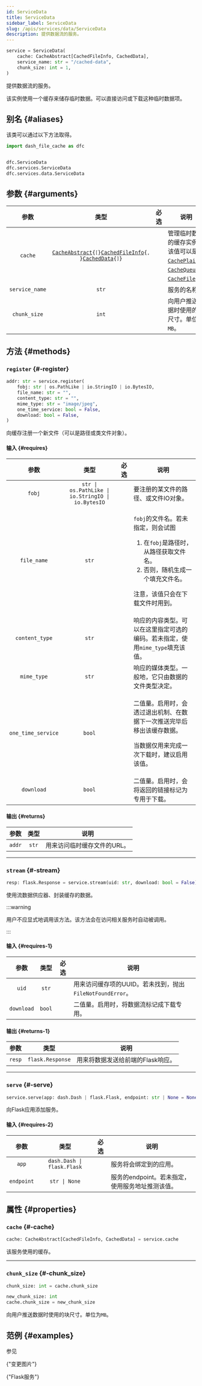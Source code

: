 ```yaml
---
id: ServiceData
title: ServiceData
sidebar_label: ServiceData
slug: /apis/services/data/ServiceData
description: 提供数据流的服务。
---
```





<APITopBar type="class" source="services.data.ServiceData" />

```python
service = ServiceData(
    cache: CacheAbstract[CachedFileInfo, CachedData],
    service_name: str = "/cached-data",
    chunk_size: int = 1,
)
```

提供数据流的服务。

该实例使用一个缓存来储存临时数据。可以直接访问或下载这种临时数据项。

## 别名 {#aliases}

该类可以通过以下方法取得。

```python
import dash_file_cache as dfc


dfc.ServiceData
dfc.services.ServiceData
dfc.services.data.ServiceData
```

## 参数 {#arguments}

|      参数      |                                                                                                类型                                                                                                 |               必选                | <center>说明</center>                                                                                                                                                                          |
| :------------: | :-------------------------------------------------------------------------------------------------------------------------------------------------------------------------------------------------: | :-------------------------------: | ---------------------------------------------------------------------------------------------------------------------------------------------------------------------------------------------- |
|    `cache`     | <code>[CacheAbstract](../../caches/abstract/CacheAbstract.mdx){`[`}[CachedFileInfo](../../caches/typehints/CachedFileInfo.mdx){`, `}[CachedData](../../caches/typehints/CachedData.mdx){`]`}</code> | <InlineIcon icon={vsiCheckIcon}/> | 管理临时数据的缓存实例。该值可以是[`CachePlain`](../../caches/memory/CachePlain.mdx)，[`CacheQueue`](../../caches/memory/CacheQueue.mdx)或[`CacheFile`](../../caches/tempfile/CacheFile.mdx)。 |
| `service_name` |                                                                                                `str`                                                                                                |                                   | 服务的名称。                                                                                                                                                                                   |
|  `chunk_size`  |                                                                                                `int`                                                                                                |                                   | 向用户推送数据时使用的块尺寸。单位为`MB`。                                                                                                                                                      |

## 方法 {#methods}

### <IconObjType type="method"/> `register` {#-register}

```python
addr: str = service.register(
    fobj: str | os.PathLike | io.StringIO | io.BytesIO,
    file_name: str = "",
    content_type: str = "",
    mime_type: str = "image/jpeg",
    one_time_service: bool = False,
    download: bool = False,
)
```

向缓存注册一个新文件（可以是路径或类文件对象）。

#### 输入 {#requires}

|        参数        |                       类型                        |               必选                | <center>说明</center>                                                                                                                                                         |
| :----------------: | :-----------------------------------------------: | :-------------------------------: | ----------------------------------------------------------------------------------------------------------------------------------------------------------------------------- |
|       `fobj`       | `str \| os.PathLike \| io.StringIO \| io.BytesIO` | <InlineIcon icon={vsiCheckIcon}/> | 要注册的某文件的路径、或文件IO对象。                                                                                                                                        |
|    `file_name`     |                       `str`                       |                                   | <p>`fobj`的文件名。若未指定，则会试图</p><ol><li>在`fobj`是路径时，从路径获取文件名。</li><li>否则，随机生成一个填充文件名。</li></ol><p>注意，该值只会在下载文件时用到。</p> |
|   `content_type`   |                       `str`                       |                                   | 响应的内容类型。可以在这里指定可选的编码。若未指定，使用`mime_type`填充该值。                                                                                                 |
|    `mime_type`     |                       `str`                       |                                   | 响应的媒体类型。一般地，它只由数据的文件类型决定。                                                                                                                            |
| `one_time_service` |                      `bool`                       |                                   | <p>二值量。启用时，会透过退出机制、在数据下一次推送完毕后移出该缓存数据。</p><p>当数据仅用来完成一次下载时，建议启用该值。</p>                                                |
|     `download`     |                      `bool`                       |                                   | 二值量。启用时，会将返回的链接标记为专用于下载。                                                                                                                             |

#### 输出 {#returns}

|  参数  | 类型  | <center>说明</center>        |
| :----: | :---: | :--------------------------- |
| `addr` | `str` | 用来访问临时缓存文件的URL。 |

---

### <IconObjType type="method"/> `stream` {#-stream}

```python
resp: flask.Response = service.stream(uid: str, download: bool = False)
```

使用流数据供应器、封装缓存的数据。

:::warning

用户不应显式地调用该方法。该方法会在访问相关服务时自动被调用。

:::

#### 输入 {#requires-1}

|    参数    |  类型  |               必选                | <center>说明</center>                                      |
| :--------: | :----: | :-------------------------------: | ---------------------------------------------------------- |
|   `uid`    | `str`  | <InlineIcon icon={vsiCheckIcon}/> | 用来访问缓存项的UUID。若未找到，抛出`FileNotFoundError`。 |
| `download` | `bool` |                                   | 二值量。启用时，将数据流标记成下载专用。                   |

#### 输出 {#returns-1}

|  参数  |       类型       | <center>说明</center>               |
| :----: | :--------------: | :---------------------------------- |
| `resp` | `flask.Response` | 用来将数据发送给前端的Flask响应。 |

---

### <IconObjType type="method"/> `serve` {#-serve}

```python
service.serve(app: dash.Dash | flask.Flask, endpoint: str | None = None)
```

向Flask应用添加服务。

#### 输入 {#requires-2}

|    参数    |            类型            |               必选                | <center>说明</center>                             |
| :--------: | :------------------------: | :-------------------------------: | ------------------------------------------------- |
|   `app`    | `dash.Dash \| flask.Flask` | <InlineIcon icon={vsiCheckIcon}/> | 服务将会绑定到的应用。                            |
| `endpoint` |       `str \| None`        |                                   | 服务的endpoint。若未指定，使用服务地址推测该值。 |

## 属性 {#properties}

### <IconObjType type="param"/> `cache` {#-cache}

```python
cache: CacheAbstract[CachedFileInfo, CachedData] = service.cache
```

该服务使用的缓存。

---

### <IconObjType type="param"/> `chunk_size` {#-chunk_size}

```python
chunk_size: int = cache.chunk_size

new_chunk_size: int
cache.chunk_size = new_chunk_size
```

向用户推送数据时使用的块尺寸。单位为`MB`。

## 范例 {#examples}

参见

<p>
  <DarkButton
    to={useBaseUrl("/docs/examples/change-image")}
    icon={vsiTerminalIcon}
  >
    {"变更图片"}
  </DarkButton>
</p>

<p>
  <DarkButton
    to={useBaseUrl("/docs/examples/flask-services")}
    icon={vsiTerminalIcon}
  >
    {"Flask服务"}
  </DarkButton>
</p>
